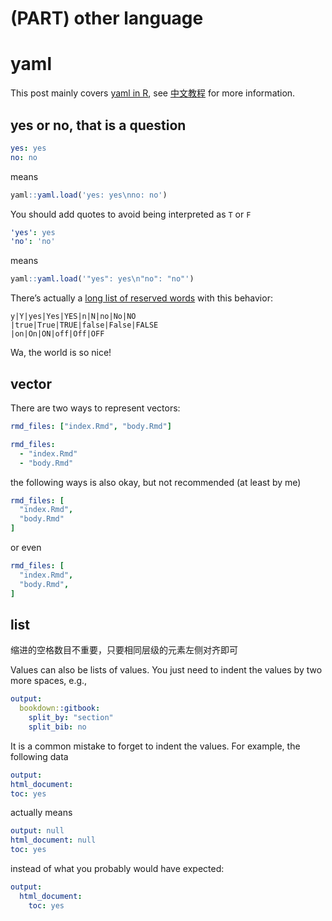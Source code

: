 # (PART) other language {-}

# yaml



This post mainly covers [yaml in R](https://github.com/viking/r-yaml), see [中文教程](http://www.ruanyifeng.com/blog/2016/07/yaml.html) for more information.


## yes or no, that is a question

```yaml
yes: yes
no: no
```

means

```r
yaml::yaml.load('yes: yes\nno: no')
```

You should add quotes to avoid being interpreted as `T` or `F`

```yaml
'yes': yes
'no': 'no'
```

means

```r
yaml::yaml.load('"yes": yes\n"no": "no"')
```

There's actually a [long list of reserved words](http://yaml.org/type/bool.html) with this behavior:

```
y|Y|yes|Yes|YES|n|N|no|No|NO
|true|True|TRUE|false|False|FALSE
|on|On|ON|off|Off|OFF
```

Wa, the world is so nice!



## vector

There are two ways to represent vectors:

```yaml
rmd_files: ["index.Rmd", "body.Rmd"]
```

```yaml
rmd_files:
  - "index.Rmd"
  - "body.Rmd"
```

the following ways is also okay, but not recommended (at least by me)

```yaml
rmd_files: [
  "index.Rmd", 
  "body.Rmd"
]
```

or even

```yaml
rmd_files: [
  "index.Rmd", 
  "body.Rmd",
]
```



## list

缩进的空格数目不重要，只要相同层级的元素左侧对齐即可

Values can also be lists of values. You just need to indent the values by two more spaces, e.g.,

```yaml
output:
  bookdown::gitbook:
    split_by: "section"
    split_bib: no
```

It is a common mistake to forget to indent the values. For example, the following data

```yaml
output:
html_document:
toc: yes
```

actually means

```yaml
output: null
html_document: null
toc: yes
```

instead of what you probably would have expected:

```yaml
output:
  html_document:
    toc: yes
```
